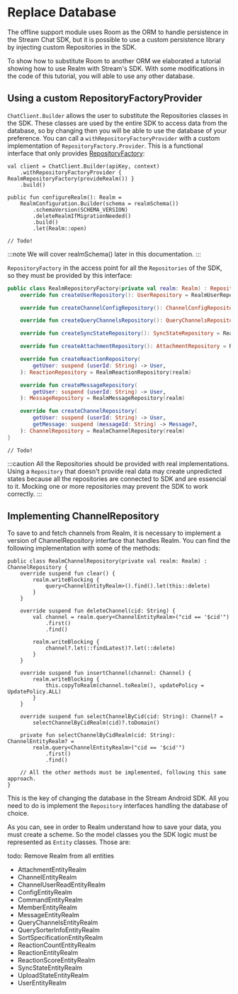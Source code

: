 
# Replace Database

The offline support module uses Room as the ORM to handle persistence in the Stream Chat SDK, but it is possible to use a custom 
persistence library by injecting custom Repositories in the SDK. 

To show how to substitute Room to another ORM we elaborated a tutorial showing how to use Realm with Stream's SDK. With some modifications
in the code of this tutorial, you will able to use any other database.

## Using a custom RepositoryFactoryProvider

`ChatClient.Builder` allows the user to substitute the Repositories classes in the SDK. These classes are used by the entire 
SDK to access data from the database, so by changing then you will be able to use the database of your preference. You can call a 
`withRepositoryFactoryProvider`  with a custom implementation of `RepositoryFactory.Provider`. This is a functional interface that only provides 
[RepositoryFactory](https://github.com/GetStream/stream-chat-android/blob/main/stream-chat-android-client/src/main/java/io/getstream/chat/android/client/persistance/repository/factory/RepositoryFactory.kt):

<Tabs>
<TabItem value="kotlin" label="Kotlin">

```
val client = ChatClient.Builder(apiKey, context)
    .withRepositoryFactoryProvider { RealmRepositoryFactory(provideRealm()) }
    .build()
    
public fun configureRealm(): Realm =
    RealmConfiguration.Builder(schema = realmSchema())
        .schemaVersion(SCHEMA_VERSION)
        .deleteRealmIfMigrationNeeded()
        .build()
        .let(Realm::open)    
```

</TabItem>

<TabItem value="java" label="Java">

```
// Todo!
```

</TabItem>
</Tabs>

:::note
We will cover realmSchema() later in this documentation.
::: 

`RepositoryFactory` in the access point for all the `Repositories` of the SDK, so they must be provided by this interface:

<Tabs>
<TabItem value="kotlin" label="Kotlin">

```kotlin 
public class RealmRepositoryFactory(private val realm: Realm) : RepositoryFactory {
    override fun createUserRepository(): UserRepository = RealmUserRepository(realm)

    override fun createChannelConfigRepository(): ChannelConfigRepository = RealmChannelConfigRepository(realm)

    override fun createQueryChannelsRepository(): QueryChannelsRepository = RealmQueryChannelsRepository(realm)

    override fun createSyncStateRepository(): SyncStateRepository = RealmSyncStateRepository(realm)

    override fun createAttachmentRepository(): AttachmentRepository = RealmAttachmentRepository(realm)

    override fun createReactionRepository(
        getUser: suspend (userId: String) -> User,
    ): ReactionRepository = RealmReactionRepository(realm)

    override fun createMessageRepository(
        getUser: suspend (userId: String) -> User,
    ): MessageRepository = RealmMessageRepository(realm)

    override fun createChannelRepository(
        getUser: suspend (userId: String) -> User,
        getMessage: suspend (messageId: String) -> Message?,
    ): ChannelRepository = RealmChannelRepository(realm)
}
```

</TabItem>

<TabItem value="java" label="Java">

```
// Todo!
```

</TabItem>
</Tabs>

:::caution 
All the Repositories should be provided with real implementations. Using a `Repository` that doesn't provide real data may create unpredicted states because all the repositories are connected to SDK and are essencial to it. Mocking one or more repositories may prevent the SDK to work correctly.
:::

## Implementing ChannelRepository

To save to and fetch channels from Realm, it is necessary to implement a version of ChannelRepository interface that handles Realm. You can find the following implementation with some of the methods: 

```
public class RealmChannelRepository(private val realm: Realm) : ChannelRepository {
	override suspend fun clear() {
        realm.writeBlocking {
            query<ChannelEntityRealm>().find().let(this::delete)
        }
    }
    
    override suspend fun deleteChannel(cid: String) {
        val channel = realm.query<ChannelEntityRealm>("cid == '$cid'")
            .first()
            .find()

        realm.writeBlocking {
            channel?.let(::findLatest)?.let(::delete)
        }
    }
    
    override suspend fun insertChannel(channel: Channel) {
        realm.writeBlocking {
            this.copyToRealm(channel.toRealm(), updatePolicy = UpdatePolicy.ALL)
        }
    }
    
    override suspend fun selectChannelByCid(cid: String): Channel? =
        selectChannelByCidRealm(cid)?.toDomain()
    
    private fun selectChannelByCidRealm(cid: String): ChannelEntityRealm? =
        realm.query<ChannelEntityRealm>("cid == '$cid'")
            .first()
            .find()
            
    // All the other methods must be implemented, following this same approach.
}
```

This is the key of changing the database in the Stream Android SDK. All you need to do is implement the `Repository` interfaces handling the database of choice.

As you can, see in order to Realm understand how to save your data, you must create a scheme. So the model classes you the SDK logic must be represented as `Entity` classes. Those are: 

todo: Remove Realm from all entities
- AttachmentEntityRealm
- ChannelEntityRealm
- ChannelUserReadEntityRealm
- ConfigEntityRealm
- CommandEntityRealm
- MemberEntityRealm
- MessageEntityRealm
- QueryChannelsEntityRealm
- QuerySorterInfoEntityRealm
- SortSpecificationEntityRealm
- ReactionCountEntityRealm
- ReactionEntityRealm
- ReactionScoreEntityRealm
- SyncStateEntityRealm
- UploadStateEntityRealm
- UserEntityRealm


